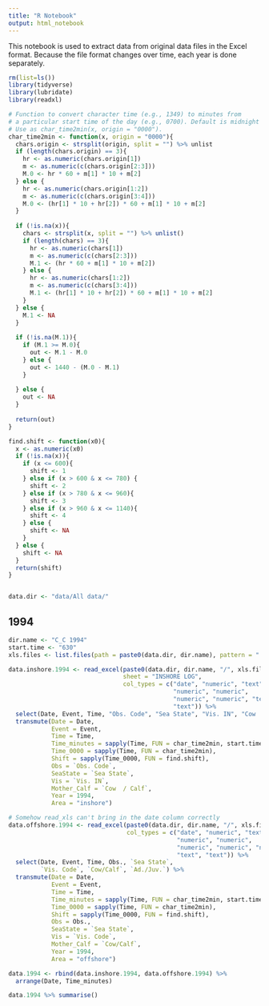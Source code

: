 ```yaml
---
title: "R Notebook"
output: html_notebook
---
```


This notebook is used to extract data from original data files in the Excel format. Because the file format changes over time, each year is done separately. 

```r
rm(list=ls())
library(tidyverse)
library(lubridate)
library(readxl)

# Function to convert character time (e.g., 1349) to minutes from 
# a particular start time of the day (e.g., 0700). Default is midnight (0000)
# Use as char_time2min(x, origin = "0000"). 
char_time2min <- function(x, origin = "0000"){
  chars.origin <- strsplit(origin, split = "") %>% unlist
  if (length(chars.origin) == 3){
    hr <- as.numeric(chars.origin[1])
    m <- as.numeric(c(chars.origin[2:3]))
    M.0 <- hr * 60 + m[1] * 10 + m[2]
  } else {
    hr <- as.numeric(chars.origin[1:2])
    m <- as.numeric(c(chars.origin[3:4]))
    M.0 <- (hr[1] * 10 + hr[2]) * 60 + m[1] * 10 + m[2]
  }
  
  if (!is.na(x)){
    chars <- strsplit(x, split = "") %>% unlist()
    if (length(chars) == 3){
      hr <- as.numeric(chars[1])
      m <- as.numeric(c(chars[2:3]))
      M.1 <- (hr * 60 + m[1] * 10 + m[2])
    } else {
      hr <- as.numeric(chars[1:2])
      m <- as.numeric(c(chars[3:4]))
      M.1 <- (hr[1] * 10 + hr[2]) * 60 + m[1] * 10 + m[2]
    }
  } else {
    M.1 <- NA
  }
  
  if (!is.na(M.1)){
    if (M.1 >= M.0){
      out <- M.1 - M.0
    } else {
      out <- 1440 - (M.0 - M.1)
    }
    
  } else {
    out <- NA
  }
  
  return(out)
}

find.shift <- function(x0){
  x <- as.numeric(x0)
  if (!is.na(x)){
    if (x <= 600){
      shift <- 1
    } else if (x > 600 & x <= 780) {
      shift <- 2
    } else if (x > 780 & x <= 960){
      shift <- 3
    } else if (x > 960 & x <= 1140){
      shift <- 4
    } else {
      shift <- NA
    }
  } else {
    shift <- NA
  }
  return(shift)
}


data.dir <- "data/All data/"
```


## 1994

```r
dir.name <- "C_C 1994"
start.time <- "630"
xls.files <- list.files(path = paste0(data.dir, dir.name), pattern = ".xls")

data.inshore.1994 <- read_excel(paste0(data.dir, dir.name, "/", xls.files[1]),
                                sheet = "INSHORE LOG",
                                col_types = c("date", "numeric", "text", 
                                              "numeric", "numeric",
                                              "numeric", "numeric", "text", 
                                              "text")) %>% 
  select(Date, Event, Time, "Obs. Code", "Sea State", "Vis. IN", "Cow  / Calf") %>%
  transmute(Date = Date,
            Event = Event,
            Time = Time,
            Time_minutes = sapply(Time, FUN = char_time2min, start.time),
            Time_0000 = sapply(Time, FUN = char_time2min),
            Shift = sapply(Time_0000, FUN = find.shift),
            Obs = `Obs. Code`,
            SeaState = `Sea State`,
            Vis = `Vis. IN`,
            Mother_Calf = `Cow  / Calf`,
            Year = 1994,
            Area = "inshore")

# Somehow read_xls can't bring in the date column correctly
data.offshore.1994 <- read_excel(paste0(data.dir, dir.name, "/", xls.files[2]),
                                 col_types = c("date", "numeric", "text", 
                                               "numeric", "numeric",
                                               "numeric", "numeric", "numeric", 
                                               "text", "text")) %>%
  select(Date, Event, Time, Obs., `Sea State`, 
         `Vis. Code`, `Cow/Calf`, `Ad./Juv.`) %>%
  transmute(Date = Date,
            Event = Event,
            Time = Time,
            Time_minutes = sapply(Time, FUN = char_time2min, start.time),
            Time_0000 = sapply(Time, FUN = char_time2min),
            Shift = sapply(Time_0000, FUN = find.shift),
            Obs = Obs.,
            SeaState = `Sea State`,
            Vis = `Vis. Code`,
            Mother_Calf = `Cow/Calf`,
            Year = 1994,
            Area = "offshore")

data.1994 <- rbind(data.inshore.1994, data.offshore.1994) %>% 
  arrange(Date, Time_minutes)

data.1994 %>% summarise()

```

